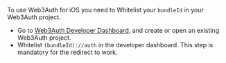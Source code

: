 To use Web3Auth for iOS you need to Whitelist your `bundleId` in your Web3Auth project.

- Go to [Web3Auth Developer Dashboard](https://dashboard.web3auth.io), and create or open an
  existing Web3Auth project.
- Whitelist `(bundleId)://auth` in the developer dashboard. This step is mandatory for the redirect
  to work.
